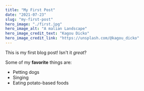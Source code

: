 ```yaml
---
title: "My First Post"
date: "2021-07-23"
slug: "my-first-post"
hero_image: "./first.jpg"
hero_image_alt: "A malian Landscape"
hero_image_credit_text: "Kagou Dicko"
hero_image_credit_link: "https://unsplash.com/@kagou_dicko"
---
```


This is my first blog post! Isn't it *great*?

Some of my **favorite** things are:

* Petting dogs
* Singing
* Eating potato-based foods